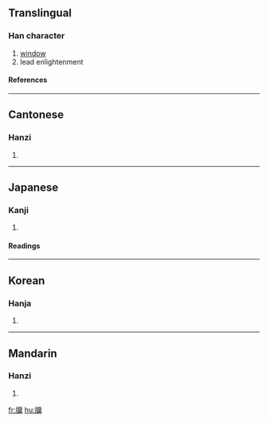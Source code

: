 ==Translingual==
===Han character===
{{Han char|rn=91|rad=片|as=11|sn=15|four=2002<sub>7</sub>|canj=中中竹尸月 (LLHSB), 中中戈尸月 (LLISB), 中弓竹尸月 (LNHSB), 中弓戈尸月 (LNISB)}}
# [[window]]
# lead enlightenment
====References====
{{Han ref|kx=0694.180|dkj=19890|dj=1107.240|hdz=32020.090|uh=7256|ud=29270|bh=BCF8|bd=48376}}

----
==Cantonese==
===Hanzi===
{{yue-hanzi|jyut=|y=yau5}}
# {{defn|Cantonese}}

----
==Japanese==
===Kanji===
{{ja-kanji|grade=|rs=片11}}
# {{defn|Japanese}} 
====Readings====
{{ja-readings|on=[[ゆう]] (yū), [[ゆ]] (yu)|kun=[[まど]] (mado)}}

----
==Korean==
===Hanja===
{{ko-hanja|hangeul=유|eumhun=|rv=yu|mr=yu|y=yu}}
# {{defn|Korean}}

----
==Mandarin==
===Hanzi===
{{cmn-hanzi|pin=[[yà]] ([[ya4]]), [[yǒu]] ([[you3]])|wg=ya<sup>4</sup>, yu<sup>3</sup>}}
# {{defn|Mandarin}}

[[fr:牖]]
[[hu:牖]]
